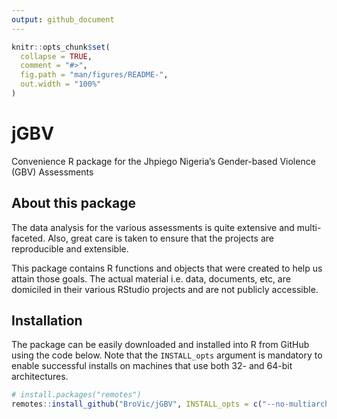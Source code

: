 ```yaml
---
output: github_document
---
```


<!-- README.md is generated from README.Rmd. Please edit that file -->

```r
knitr::opts_chunk$set(
  collapse = TRUE,
  comment = "#>",
  fig.path = "man/figures/README-",
  out.width = "100%"
)
```
# jGBV

<!-- badges: start -->
<!-- badges: end -->

Convenience R package for the Jhpiego Nigeria's Gender-based Violence (GBV) Assessments

## About this package
The data analysis for the various assessments is quite extensive and multi-faceted. Also, great care is taken to ensure that the projects are reproducible and extensible.

This package contains R functions and objects that were created to help us attain those goals. The actual material i.e. data, documents, etc, are domiciled in their various RStudio projects and are not publicly accessible.

## Installation
The package can be easily downloaded and installed into R from GitHub using the code below. Note that the `INSTALL_opts` argument is mandatory to enable successful installs on machines that use both 32- and 64-bit architectures.

```r
# install.packages("remotes")
remotes::install_github("BroVic/jGBV", INSTALL_opts = c("--no-multiarch"))
```
